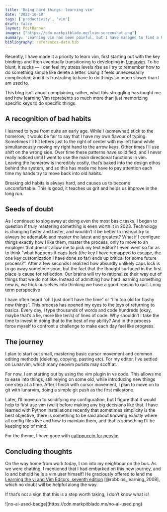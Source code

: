 ```yaml
---
title: 'Doing hard things: learning vim'
date: '2023-10-18'
tags: ['productivity', 'vim']
draft: false
layout: PostBanner
images: ["https://cdn.markpitblado.me/lvim-screenshot.png"]
summary: 'Learning vim has been painful, but I have managed to find a hidden joy in the process of struggling with it.'
bibliography: references-data.bib
---
```


Recently, I have made it a priority to learn vim, first starting out with the key bindings and then eventually transitioning to developing in [Lunarvim](https://www.lunarvim.org/). To be blunt, it sucks — I can feel my stress levels rise as I try to remember how to do something simple like delete a letter. Using it feels unnecessarily complicated, and it is frustrating to have to do things so much slower than I am used to. 

This blog isn’t about complaining, rather, what this struggling has taught me and how learning Vim represents so much more than just memorizing specific keys to do specific things. 

## A recognition of bad habits

I learned to type from quite an early age. While I (somewhat) stick to the homerow, it would be fair to say that I have my own flavour of typing. Sometimes I’ll hit letters just to the right of center with my left hand while simultaneously moving my right hand to the arrow keys. Other times I’ll use shift on the wrong side. Over time these patterns have solidified, and I never really noticed until I went to use the main directional functions in vim. Leaving the homerow is incredibly costly, that’s baked into the design ethos behind the system, and so this has made me have to pay attention each time my hands try to move back into old habits.

Breaking old habits is always hard, and causes us to become uncomfortable. This is good, it teaches us grit and helps us improve in the long run.

## Seeds of doubt

As I continued to slog away at doing even the most basic tasks, I began to question if truly mastering something is even worth it in 2023. Technology is changing faster and faster, and wouldn’t it be better to instead try to always be adaptable and master the latest and greatest? What if I configure things exactly how I like them, master the process, only to move to an employer that doesn’t allow me to pick my text editor? I even went so far as to think “what happens if caps lock (the key I have remapped to escape, the one key customization I have done so far) ends up critical for some future process?”. After a few seconds I realized how absurdly unlikely caps lock is to go away sometime soon, but the fact that the thought surfaced in the first place is cause for reflection. Our brains will try to rationalize their way out of things that we do not like. Instead of admitting how hard learning something new is, we trick ourselves into thinking we have a good reason to quit.
Long term perspective

I have often heard “oh I just don’t have the time” or “I’m too old for flashy new things”. This process has opened my eyes to the joys of returning to basics. Every day, I type thousands of words and code hundreds (okay, maybe that’s a lie, more like ten’s) of lines of code. Why shouldn’t I take the time to invest in doing that to the best of my ability? And in the process force myself to confront a challenge to make each day feel like progress.

## The journey

I plan to start out small, mastering basic cursor movement and common editing methods (deleting, copying, pasting etc). For my editor, I’ve settled on Lunarvim, which many neovim purists may scoff at. 

For now, I am starting out by using the vim plugin in vs code. This allows me to ease into things, still relying on some old, while introducing new things one step at a time. After I finish with cursor movement, I plan to move on to git with lunarvim, doing a simple git push as the first milestone. 

Later, I’ll move on to solidifying my configuration, but I figure that it would help to first use vim (well) before making any big decisions like that. I have learned with Python installations recently that sometimes simplicity is the best objective, there is something to be said about knowing exactly where all config files live and how to maintain them, and that is something I’ll be keeping top of mind.

For the theme, I have gone with [cattppuccin for neovim](https://github.com/catppuccin/nvim)

## Concluding thoughts

On the way home from work today, I ran into my neighbour on the bus. As we were chatting, I mentioned that I had embarked on this new journey, and lo and behold he is a vim user himself! He graciously offered to lend me [Learning the vi and Vim Editors, seventh edition](https://www.oreilly.com/library/view/learning-the-vi/9780596529833/) [@robbins_learning_2008], which no doubt will be helpful along the way.

If that’s not a sign that this is a step worth taking, I don’t know what is!

<div className="w-32">
![no-ai-used-badge](https://cdn.markpitblado.me/no-ai-used.png)
</div>

